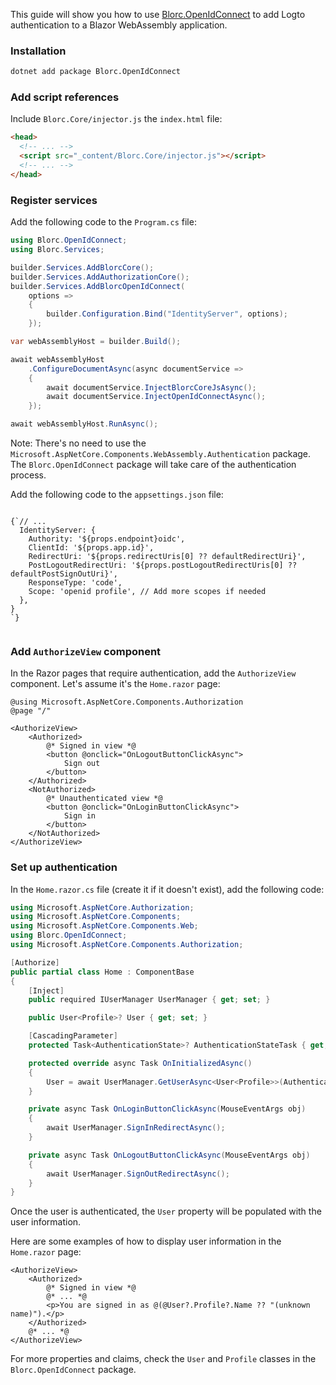 

<Steps>

<Step title="Get started">

This guide will show you how to use [Blorc.OpenIdConnect](https://github.com/WildGums/Blorc.OpenIdConnect) to add Logto authentication to a Blazor WebAssembly application.

### Installation

```bash
dotnet add package Blorc.OpenIdConnect
```

</Step>

<Step title="Add Blorc.OpenIdConnect to the project">

### Add script references

Include `Blorc.Core/injector.js` the `index.html` file:

```html title="index.html"
<head>
  <!-- ... -->
  <script src="_content/Blorc.Core/injector.js"></script>
  <!-- ... -->
</head>
```

### Register services

Add the following code to the `Program.cs` file:

```csharp title="Program.cs"
using Blorc.OpenIdConnect;
using Blorc.Services;

builder.Services.AddBlorcCore();
builder.Services.AddAuthorizationCore();
builder.Services.AddBlorcOpenIdConnect(
    options =>
    {
        builder.Configuration.Bind("IdentityServer", options);
    });

var webAssemblyHost = builder.Build();

await webAssemblyHost
    .ConfigureDocumentAsync(async documentService =>
    {
        await documentService.InjectBlorcCoreJsAsync();
        await documentService.InjectOpenIdConnectAsync();
    });

await webAssemblyHost.RunAsync();
```

Note: There's no need to use the `Microsoft.AspNetCore.Components.WebAssembly.Authentication` package. The `Blorc.OpenIdConnect` package will take care of the authentication process.

</Step>

<Step title="Configure redirect URIs">

<RedirectUrisWeb />

</Step>

<Step title="Configure application">

Add the following code to the `appsettings.json` file:

<Code className="language-json5" title="appsettings.json">
{`// ...
  IdentityServer: {
    Authority: '${props.endpoint}oidc',
    ClientId: '${props.app.id}',
    RedirectUri: '${props.redirectUris[0] ?? defaultRedirectUri}',
    PostLogoutRedirectUri: '${props.postLogoutRedirectUris[0] ?? defaultPostSignOutUri}',
    ResponseType: 'code',
    Scope: 'openid profile', // Add more scopes if needed
  },
}
`}
  </Code>

<br/>

<CustomDomainEndpointNotice />
</Step>

<Step title="Sign-in and sign-out">

### Add `AuthorizeView` component

In the Razor pages that require authentication, add the `AuthorizeView` component. Let's assume it's the `Home.razor` page:

```cshtml title="Pages/Home.razor"
@using Microsoft.AspNetCore.Components.Authorization
@page "/"

<AuthorizeView>
    <Authorized>
        @* Signed in view *@
        <button @onclick="OnLogoutButtonClickAsync">
            Sign out
        </button>
    </Authorized>
    <NotAuthorized>
        @* Unauthenticated view *@
        <button @onclick="OnLoginButtonClickAsync">
            Sign in
        </button>
    </NotAuthorized>
</AuthorizeView>
```

### Set up authentication

In the `Home.razor.cs` file (create it if it doesn't exist), add the following code:

```csharp title="Pages/Home.razor.cs"
using Microsoft.AspNetCore.Authorization;
using Microsoft.AspNetCore.Components;
using Microsoft.AspNetCore.Components.Web;
using Blorc.OpenIdConnect;
using Microsoft.AspNetCore.Components.Authorization;

[Authorize]
public partial class Home : ComponentBase
{
    [Inject]
    public required IUserManager UserManager { get; set; }

    public User<Profile>? User { get; set; }

    [CascadingParameter]
    protected Task<AuthenticationState>? AuthenticationStateTask { get; set; }

    protected override async Task OnInitializedAsync()
    {
        User = await UserManager.GetUserAsync<User<Profile>>(AuthenticationStateTask!);
    }

    private async Task OnLoginButtonClickAsync(MouseEventArgs obj)
    {
        await UserManager.SignInRedirectAsync();
    }

    private async Task OnLogoutButtonClickAsync(MouseEventArgs obj)
    {
        await UserManager.SignOutRedirectAsync();
    }
}
```

Once the user is authenticated, the `User` property will be populated with the user information.

</Step>

<Step title="Checkpoint: Test your application">

<Checkpoint />

</Step>

<Step title="Display user information">

Here are some examples of how to display user information in the `Home.razor` page:

```cshtml title="Pages/Home.razor"
<AuthorizeView>
    <Authorized>
        @* Signed in view *@
        @* ... *@
        <p>You are signed in as @(@User?.Profile?.Name ?? "(unknown name)").</p>
    </Authorized>
    @* ... *@
</AuthorizeView>
```

For more properties and claims, check the `User` and `Profile` classes in the `Blorc.OpenIdConnect` package.

</Step>

</Steps>
